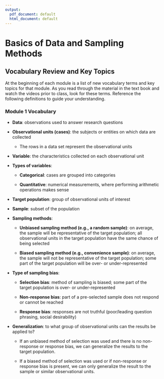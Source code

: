 ```yaml
---
output:
  pdf_document: default
  html_document: default
---
```

# Basics of Data and Sampling Methods

## Vocabulary Review and Key Topics 

At the beginning of each module is a list of new vocabulary terms and key topics for that module.  As you read through the material in the text book and watch the videos prior to class, look for these terms.  Reference the following definitions to guide your understanding.

### Module 1 Vocabulary

* **Data**: observations used to answer research questions

* **Observational units (cases)**: the subjects or entities on which data are collected

    * The rows in a data set represent the observational units

* **Variable**: the characteristics collected on each observational unit

* **Types of variables**:

    * **Categorical**: cases are grouped into categories


    * **Quantitative**: numerical measurements, where performing arithmetic operations makes sense

* **Target population**: group of observational units of interest

* **Sample**: subset of the population

* **Sampling methods**:

    * **Unbiased sampling method (e.g., a random sample)**: on average, the sample will be representative of the target population; all observational units in the target population have the same chance of being selected

    * **Biased sampling method (e.g., convenience sample)**: on average, the sample will not be representative of the target population; some part of the target population will be over- or under-represented

* **Type of sampling bias**:

    * **Selection bias**: method of sampling is biased; some part of the target population is over- or under-represented

    * **Non-response bias**: part of a pre-selected sample does not respond or cannot be reached

    * **Response bias**: responses are not truthful (poor/leading question phrasing, social desirability)

* **Generalization**: to what group of observational units can the results be applied to?  

    * If an unbiased method of selection was used and there is no non-response or response bias, we can generalize the results to the target population.

    * If a biased method of selection was used or if non-response or response bias is present, we can only generalize the result to the sample or similar observational units. 

\newpage